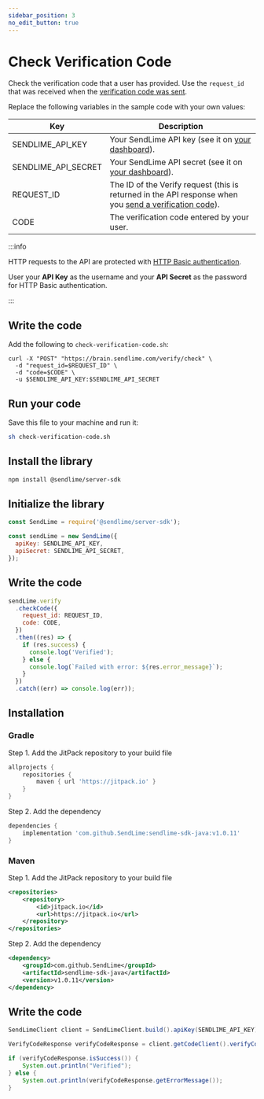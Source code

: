 ```yaml
---
sidebar_position: 3
no_edit_button: true
---
```



# Check Verification Code

Check the verification code that a user has provided. Use the `request_id` that was received when the [verification code was sent](send-verification-code).

Replace the following variables in the sample code with your own values:

| Key                 | Description                                          |
|---------------------|------------------------------------------------------|
| SENDLIME_API_KEY    | Your SendLime API key (see it on [your dashboard](https://dashboard.sendlime.com)).    |
| SENDLIME_API_SECRET | Your SendLime API secret (see it on [your dashboard](https://dashboard.sendlime.com)). |
| REQUEST_ID | The ID of the Verify request (this is returned in the API response when you [send a verification code](send-verification-code)).       |
| CODE           | 	The verification code entered by your user.     |

<Tabs groupId="programming-lang">
<TabItem value="curl" label="cURL" default>

:::info

HTTP requests to the API are protected with [HTTP Basic authentication](https://en.wikipedia.org/wiki/Basic_access_authentication).

User your **API Key** as the username and your **API Secret** as the password for HTTP Basic authentication.

:::

## Write the code

Add the following to `check-verification-code.sh`:

```shell
curl -X "POST" "https://brain.sendlime.com/verify/check" \
  -d "request_id=$REQUEST_ID" \
  -d "code=$CODE" \
  -u $SENDLIME_API_KEY:$SENDLIME_API_SECRET
```

## Run your code

Save this file to your machine and run it:

```bash
sh check-verification-code.sh
```

</TabItem>
<TabItem value="node" label="Node.js">

## Install the library

```bash
npm install @sendlime/server-sdk
```

## Initialize the library

```js
const SendLime = require('@sendlime/server-sdk');

const sendLime = new SendLime({
  apiKey: SENDLIME_API_KEY,
  apiSecret: SENDLIME_API_SECRET,
});
```

## Write the code

```js
sendLime.verify
  .checkCode({
    request_id: REQUEST_ID,
    code: CODE,
  })
  .then((res) => {
    if (res.success) {
      console.log('Verified');
    } else {
      console.log(`Failed with error: ${res.error_message}`);
    }
  })
  .catch((err) => console.log(err));
```

</TabItem>
<TabItem value="java" label="Java">

## Installation

### Gradle

Step 1. Add the JitPack repository to your build file

```gradle
allprojects {
    repositories {
        maven { url 'https://jitpack.io' }
    }
}
```

Step 2. Add the dependency

```gradle
dependencies {
    implementation 'com.github.SendLime:sendlime-sdk-java:v1.0.11'
}
```

### Maven

Step 1. Add the JitPack repository to your build file

```xml
<repositories>
    <repository>
        <id>jitpack.io</id>
        <url>https://jitpack.io</url>
    </repository>
</repositories>
```

Step 2. Add the dependency

```xml
<dependency>
    <groupId>com.github.SendLime</groupId>
    <artifactId>sendlime-sdk-java</artifactId>
    <version>v1.0.11</version>
</dependency>
```

## Write the code

```java
SendLimeClient client = SendLimeClient.build().apiKey(SENDLIME_API_KEY).apiSecret(SENDLIME_API_SECRET).build();

VerifyCodeResponse verifyCodeResponse = client.getCodeClient().verifyCode(REQUEST_ID, CODE);

if (verifyCodeResponse.isSuccess()) {
    System.out.println("Verified");
} else {
    System.out.println(verifyCodeResponse.getErrorMessage());
}
```

</TabItem>
</Tabs>
